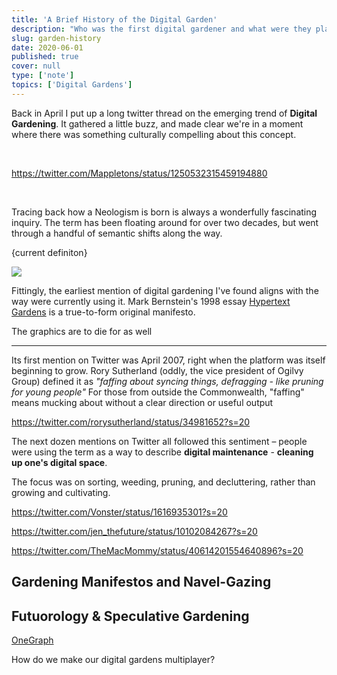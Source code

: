 ```yaml
---
title: 'A Brief History of the Digital Garden'
description: "Who was the first digital gardener and what were they planting?"
slug: garden-history
date: 2020-06-01
published: true
cover: null
type: ['note']
topics: ['Digital Gardens']
---
```



Back in April I put up a long twitter thread on the emerging trend of **Digital Gardening**. It gathered a little buzz, and made clear we're in a moment where 
there was something culturally compelling about this concept.

<br />

<SmallCenter>

https://twitter.com/Mappletons/status/1250532315459194880

</SmallCenter>

<br />

Tracing back how a <Link to="/neologisms">Neologism</Link> is born is always a wonderfully fascinating inquiry. The term has been floating around for over two decades, but went through a handful of semantic shifts along the way.

{current definiton}

<Image src="https://res.cloudinary.com/dg3gyk0gu/image/upload/v1591091509/maggieappleton.com/notes/garden-history/chaos-cultivation.png" />


Fittingly, the earliest mention of digital gardening I've found aligns with the way were currently using it. Mark Bernstein's 1998 essay <a href="http://www.eastgate.com/garden/enter.html">Hypertext Gardens</a> is a  true-to-form original manifesto.

The graphics are to die for as well



---

Its first mention on Twitter was April 2007, right when the platform was itself beginning to grow. Rory Sutherland (oddly, the vice president of Ogilvy Group) defined it as _"faffing about syncing things, defragging - like pruning for young people"_ <Footnote count={1}>For those from outside the Commonwealth, "faffing" means mucking about without a clear direction or useful output</Footnote>

<SmallCenter>

https://twitter.com/rorysutherland/status/34981652?s=20

</SmallCenter>

The next dozen mentions on Twitter all followed this sentiment – people were using the term as a way to describe **digital maintenance** - **cleaning up one's digital space**.  

The focus was on sorting, weeding, pruning, and decluttering, rather than growing and cultivating.

https://twitter.com/Vonster/status/1616935301?s=20

https://twitter.com/jen_thefuture/status/10102084267?s=20

https://twitter.com/TheMacMommy/status/40614201554640896?s=20





<h2 style={{textAlign: 'center'}}>Gardening Manifestos and Navel-Gazing</h2>

<div style={{display: 'flex', flexWrap: 'wrap', justifyContent: 'center', flexDirection: 'row'}}>

<LinkCard title="The Garden and the Stream: A Technopastoral
" author="Mike Caulfield" link="https://hapgood.us/2015/10/17/the-garden-and-the-stream-a-technopastoral/" />

<LinkCard title="My blog is a digital garden, not a blog" author="Joel Hooks" link="https://joelhooks.com/digital-garden" />

<LinkCard title="Of Digital Streams, Campfires and Gardens
" author="Tom Critchlow" link="https://tomcritchlow.com/2018/10/10/of-gardens-and-wikis/" />

<LinkCard title="Stacking the Bricks: How the Blog Broke the Web" author="Amy Hoy" link="https://stackingthebricks.com/how-blogs-broke-the-web/" />

<LinkCard title="You and your mind garden" author="Anne-Laure Le Cunff" link="https://nesslabs.com/mind-garden" />

<LinkCard title="Digital Garden Terms of Service" author="Shawn Wang" link="https://www.swyx.io/writing/digital-garden-tos/" />


</div>


## Futuorology & Speculative Gardening

[OneGraph](https://www.onegraph.com/)

How do we make our digital gardens multiplayer?



